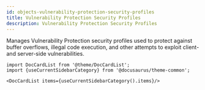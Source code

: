 ```yaml
---
id: objects-vulnerability-protection-security-profiles
title: Vulnerability Protection Security Profiles
description: Vulnerability Protection Security Profiles
---
```




Manages Vulnerability Protection security profiles used to protect against buffer overflows, illegal code execution, and other
attempts to exploit client- and server-side vulnerabilities.




```mdx-code-block
import DocCardList from '@theme/DocCardList';
import {useCurrentSidebarCategory} from '@docusaurus/theme-common';

<DocCardList items={useCurrentSidebarCategory().items}/>
```
      